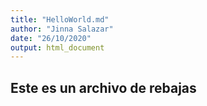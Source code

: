 ```yaml
---
title: "HelloWorld.md"
author: "Jinna Salazar"
date: "26/10/2020"
output: html_document
---
```



## Este es un archivo de rebajas

